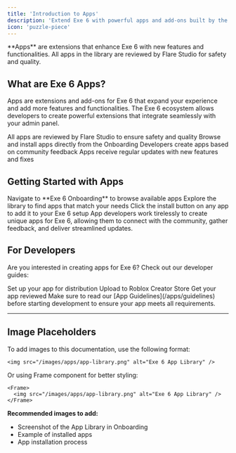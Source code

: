 ```yaml
---
title: 'Introduction to Apps'
description: 'Extend Exe 6 with powerful apps and add-ons built by the community'
icon: 'puzzle-piece'
---
```


<Info>
**Apps** are extensions that enhance Exe 6 with new features and functionalities. All apps in the library are reviewed by Flare Studio for safety and quality.
</Info>

## What are Exe 6 Apps?

Apps are extensions and add-ons for Exe 6 that expand your experience and add more features and functionalities. The Exe 6 ecosystem allows developers to create powerful extensions that integrate seamlessly with your admin panel.

<CardGroup cols={2}>
  <Card title="Verified & Safe" icon="shield-check">
    All apps are reviewed by Flare Studio to ensure safety and quality
  </Card>
  <Card title="Easy Installation" icon="download">
    Browse and install apps directly from the Onboarding
  </Card>
  <Card title="Community-Driven" icon="users">
    Developers create apps based on community feedback
  </Card>
  <Card title="Seamless Updates" icon="arrows-rotate">
    Apps receive regular updates with new features and fixes
  </Card>
</CardGroup>

## Getting Started with Apps

<Steps>
  <Step title="Access the App Library">
    Navigate to **Exe 6 Onboarding** to browse available apps
  </Step>
  <Step title="Find Your App">
    Explore the library to find apps that match your needs
  </Step>
  <Step title="Install">
    Click the install button on any app to add it to your Exe 6 setup
  </Step>
</Steps>

<Note>
App developers work tirelessly to create unique apps for Exe 6, allowing them to connect with the community, gather feedback, and deliver streamlined updates.
</Note>

## For Developers

Are you interested in creating apps for Exe 6? Check out our developer guides:

<CardGroup cols={3}>
  <Card title="Prepare" icon="hammer" href="/apps/prepare">
    Set up your app for distribution
  </Card>
  <Card title="Publish" icon="rocket" href="/apps/publish">
    Upload to Roblox Creator Store
  </Card>
  <Card title="Submit" icon="paper-plane" href="/apps/submit">
    Get your app reviewed
  </Card>
</CardGroup>

<Tip>
Make sure to read our [App Guidelines](/apps/guidelines) before starting development to ensure your app meets all requirements.
</Tip>

---

## Image Placeholders

To add images to this documentation, use the following format:

```mdx
<img src="/images/apps/app-library.png" alt="Exe 6 App Library" />
```

Or using Frame component for better styling:

```mdx
<Frame>
  <img src="/images/apps/app-library.png" alt="Exe 6 App Library" />
</Frame>
```

**Recommended images to add:**
- Screenshot of the App Library in Onboarding
- Example of installed apps
- App installation process
